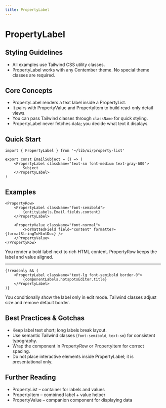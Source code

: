 ```yaml
---
title: PropertyLabel
---
```


<!-- Edited by human: false -->
<!-- Examples count: 4 -->
<!-- Source examples: 0 -->
<!-- Playground examples: 0 -->
<!-- External examples: 4 -->
<!-- Import examples: 4 -->

# PropertyLabel

## Styling Guidelines
* All examples use Tailwind CSS utility classes.
* PropertyLabel works with any Contember theme. No special theme classes are required.

## Core Concepts
* PropertyLabel renders a text label inside a PropertyList.
* It pairs with PropertyValue and PropertyItem to build read-only detail views.
* You can pass Tailwind classes through `className` for quick styling.
* PropertyLabel never fetches data; you decide what text it displays.

## Quick Start
```tsx
import { PropertyLabel } from '~/lib/ui/property-list'

export const EmailSubject = () => (
	<PropertyLabel className="text-sm font-medium text-gray-600">
		Subject
	</PropertyLabel>
)
```

## Examples

```tsx
<PropertyRow>
	<PropertyLabel className="font-semibold">
		{entityLabels.Email.fields.content}
	</PropertyLabel>

	<PropertyValue className="font-normal">
		<FormattedField field="content" formatter={formatStringToHtmlDoc} />
	</PropertyValue>
</PropertyRow>
```
You render a bold label next to rich HTML content. PropertyRow keeps the label and value aligned.

---

```tsx
{!readonly && (
	<PropertyLabel className="text-lg font-semibold border-0">
		{componentLabels.hotspotsEditor.title}
	</PropertyLabel>
)}
```
You conditionally show the label only in edit mode. Tailwind classes adjust size and remove default border.

## Best Practices & Gotchas
* Keep label text short; long labels break layout.
* Use semantic Tailwind classes (`font-semibold`, `text-sm`) for consistent typography.
* Wrap the component in PropertyRow or PropertyItem for correct spacing.
* Do not place interactive elements inside PropertyLabel; it is presentational only.

## Further Reading
* PropertyList – container for labels and values
* PropertyItem – combined label + value helper
* PropertyValue – companion component for displaying data

<!-- End of Generated Documentation -->
